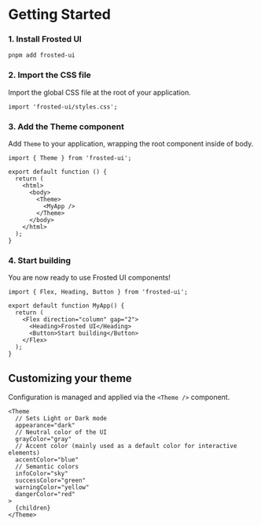
<Meta title="Guides/1. Getting started" />

# Getting Started

### 1. Install Frosted UI

`pnpm add frosted-ui`

### 2. Import the CSS file

Import the global CSS file at the root of your application.

```tsx
import 'frosted-ui/styles.css';
```

### 3. Add the Theme component

Add `Theme` to your application, wrapping the root component inside of body.

```tsx
import { Theme } from 'frosted-ui';

export default function () {
  return (
    <html>
      <body>
        <Theme>
          <MyApp />
        </Theme>
      </body>
    </html>
  );
}
```

### 4. Start building

You are now ready to use Frosted UI components!

```tsx
import { Flex, Heading, Button } from 'frosted-ui';

export default function MyApp() {
  return (
    <Flex direction="column" gap="2">
      <Heading>Frosted UI</Heading>
      <Button>Start building</Button>
    </Flex>
  );
}
```

## Customizing your theme

Configuration is managed and applied via the `<Theme />` component.

```tsx
<Theme
  // Sets Light or Dark mode
  appearance="dark"
  // Neutral color of the UI
  grayColor="gray"
  // Accent color (mainly used as a default color for interactive elements)
  accentColor="blue"
  // Semantic colors
  infoColor="sky"
  successColor="green"
  warningColor="yellow"
  dangerColor="red"
>
  {children}
</Theme>
```
